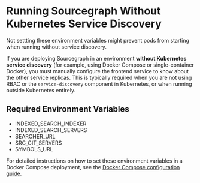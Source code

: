 # Running Sourcegraph Without Kubernetes Service Discovery

<Callout type="warning">Not settting these environment variables might prevent pods from starting when running without service discovery.</Callout>

If you are deploying Sourcegraph in an environment **without Kubernetes service discovery** (for example, using Docker Compose or single-container Docker), you must manually configure the frontend service to know about the other service replicas. This is typically required when you are not using RBAC or the `service-discovery` component in Kubernetes, or when running outside Kubernetes entirely.

## Required Environment Variables

- INDEXED_SEARCH_INDEXER
- INDEXED_SEARCH_SERVERS
- SEARCHER_URL
- SRC_GIT_SERVERS
- SYMBOLS_URL

For detailed instructions on how to set these environment variables in a Docker Compose deployment, see the [Docker Compose configuration guide](/admin/deploy/docker-compose/configuration#set-environment-variables).
